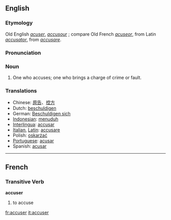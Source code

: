 ==English==

===Etymology===
Old English ''[[acuser]]'', ''[[accusour]]'' ; compare Old French ''[[acuseor]]'', from Latin ''[[accusator]]'', from ''[[accusare]]''.

===Pronunciation===
{{AHD|ak-KEWZ-uhr}}

===Noun===
{{en-noun-reg}}

# One who accuses; one who brings a charge of crime or fault.

===Translations===
*Chinese: [[原告]]、[[控方]]
*Dutch: [[beschuldigen]]
*German: [[Beschuldigen sich]]
*[[Indonesian]]: [[tuduh|menuduh]]
*[[Interlingua]]: [[accusar]]
*[[Italian]], [[Latin]]: [[accusare]]
*Polish: [[oskarżać]]
*[[Portuguese]]: [[acusar]]
*Spanish: [[acusar]]

----

==French==
===Transitive Verb===
'''accuser'''
# to accuse

[[fr:accuser]]
[[it:accuser]]
